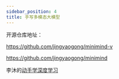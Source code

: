 ```yaml
---
sidebar_position: 4
title: 手写多模态大模型
---
```


开源仓库地址：

https://github.com/jingyaogong/minimind-v

https://github.com/jingyaogong/minimind


李沐的[动手学深度学习](https://github.com/d2l-ai/d2l-zh)
